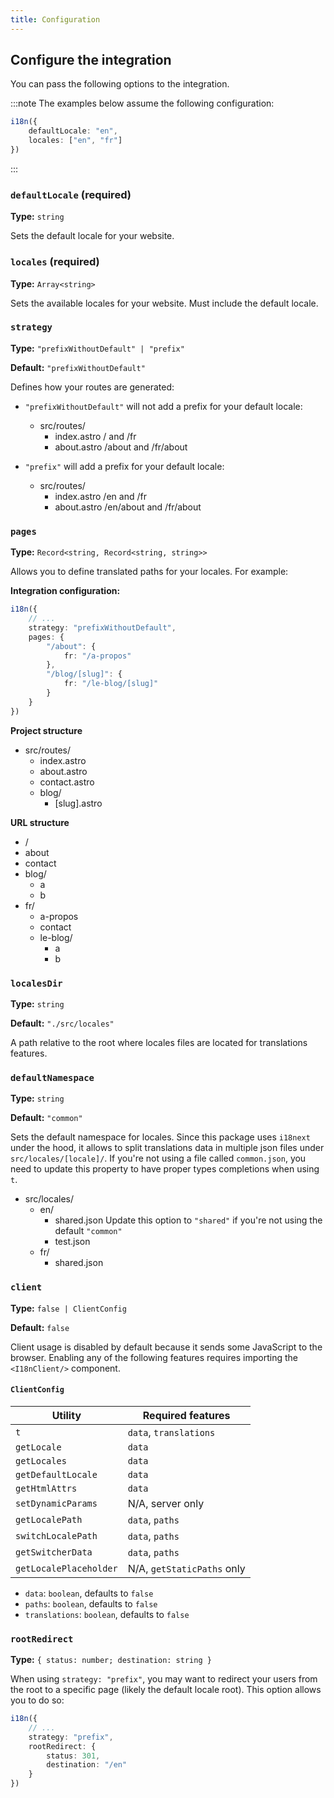 ```yaml
---
title: Configuration
---
```



## Configure the integration

You can pass the following options to the integration.

:::note
The examples below assume the following configuration:

```ts showLineNumbers=false
i18n({
    defaultLocale: "en",
    locales: ["en", "fr"]
})
```
:::

### `defaultLocale` (required)

**Type:** `string`

Sets the default locale for your website.

### `locales` (required)

**Type:** `Array<string>`

Sets the available locales for your website. Must include the default locale.

### `strategy`

**Type:** `"prefixWithoutDefault" | "prefix"`

**Default:** `"prefixWithoutDefault"`

Defines how your routes are generated:
- `"prefixWithoutDefault"` will not add a prefix for your default locale:

    <FileTree>

    - src/routes/
        - index.astro / and /fr
        - about.astro /about and /fr/about

    </FileTree>

- `"prefix"` will add a prefix for your default locale:

    <FileTree>

    - src/routes/
        - index.astro /en and /fr
        - about.astro /en/about and /fr/about

    </FileTree>

### `pages`

**Type:** `Record<string, Record<string, string>>`

Allows you to define translated paths for your locales. For example:

**Integration configuration:**

```ts
i18n({
    // ...
    strategy: "prefixWithoutDefault",
    pages: {
        "/about": {
            fr: "/a-propos"
        },
        "/blog/[slug]": {
            fr: "/le-blog/[slug]"
        }
    }
})
```

**Project structure**

<FileTree>

- src/routes/
    - index.astro
    - about.astro
    - contact.astro
    - blog/
        - [slug].astro

</FileTree>

**URL structure**

<FileTree>

- /
- about
- contact
- blog/
    - a
    - b
- fr/
    - a-propos
    - contact
    - le-blog/
        - a
        - b

</FileTree>

### `localesDir`

**Type:** `string`

**Default:** `"./src/locales"`

A path relative to the root where locales files are located for translations features.

### `defaultNamespace`

**Type:** `string`

**Default:** `"common"`

Sets the default namespace for locales. Since this package uses `i18next` under the hood, it allows to split
translations data in multiple json files under `src/locales/[locale]/`. If you're not using a file called `common.json`,
you need to update this property to have proper types completions when using `t`.

<FileTree>

- src/locales/
    - en/
        - shared.json Update this option to `"shared"` if you're not using the default `"common"`
        - test.json
    - fr/
        - shared.json

</FileTree>

### `client`

**Type:** `false | ClientConfig`

**Default:** `false`

Client usage is disabled by default because it sends some JavaScript to the browser.
Enabling any of the following features requires importing the `<I18nClient/>` component.

#### `ClientConfig`

| Utility                | Required features          |
|------------------------|----------------------------|
| `t`                    | `data`, `translations`     |
| `getLocale`            | `data`                     |
| `getLocales`           | `data`                     |
| `getDefaultLocale`     | `data`                     |
| `getHtmlAttrs`         | `data`                     |
| `setDynamicParams`     | N/A, server only           |
| `getLocalePath`        | `data`, `paths`            |
| `switchLocalePath`     | `data`, `paths`            |
| `getSwitcherData`      | `data`, `paths`            |
| `getLocalePlaceholder` | N/A, `getStaticPaths` only |

- `data`: `boolean`, defaults to `false`
- `paths`: `boolean`, defaults to `false`
- `translations`: `boolean`, defaults to `false`

### `rootRedirect`

**Type:** `{ status: number; destination: string }`

When using `strategy: "prefix"`, you may want to redirect your users from the root
to a specific page (likely the default locale root). This option allows you to do so:

```ts
i18n({
    // ...
    strategy: "prefix",
    rootRedirect: {
        status: 301,
        destination: "/en"
    }
})
```